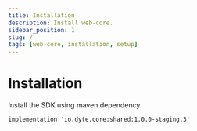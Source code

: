 ```yaml
---
title: Installation
description: Install web-core.
sidebar_position: 1
slug: /
tags: [web-core, installation, setup]
---
```


# Installation


Install the SDK using maven dependency.

```shell
implementation 'io.dyte.core:shared:1.0.0-staging.3'
```